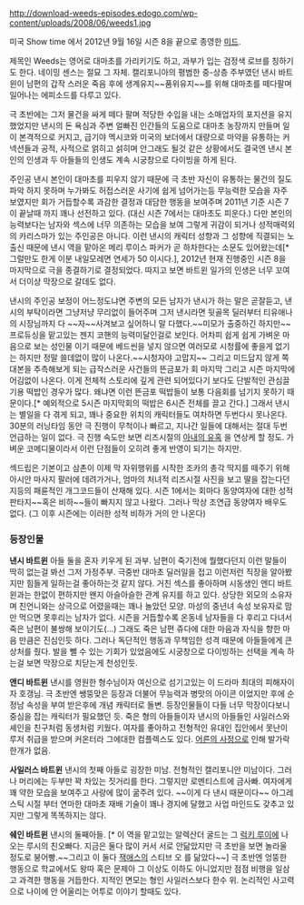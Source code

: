 http://download-weeds-episodes.edogo.com/wp-content/uploads/2008/06/weeds1.jpg

미국 Show time 에서 2012년 9월 16일 시즌 8을 끝으로 종영한 [[미드]].

제목인 Weeds는 영어로 대마초를 가리키기도 하고, 과부가 입는 검정색 로브를 칭하기도 한다. 네이밍 센스는 절묘 그 자체. 캘리포니아의 평범한 중-상층 주부였던 낸시 바트윈이 남편의 갑작 스러운 죽음 후에 생계유지~~품위유지~~를 위해 대마초를 떼다팔며 일어나는 에피소드를 다루고 있다.

극 초반에는 그저 물건을 싸게 떼다 팔며 적당한 수입을 내는 소매업자의 포지션을 유지 했었지만 낸시의 돈 욕심과 주변 얼빠진 인간들의 도움으로 대마초 농장까지 만들며 일이 본격적으로 커지고, 급기야 멕시코와 미국의 보더에서 대량으로 마약을 유통하는 커넥션들과 공적, 사적으로 얽히고 섥히며 안그래도 될것 같은 상황에서도 결국엔 낸시 본인의 인생과 두 아들들의 인생도 계속 시궁창으로 다이빙을 하게 된다.

주인공 낸시 본인이 대마초를 피우지 않기 때문에 극 초반 자신이 유통하는 물건의 질도 파악 하지 못하며 누가봐도 허접스러운 사기에 쉽게 넘어가는등 무능력한 모습을 자주 보였지만 회가 거듭할수록 과감한 결정과 대담한 행동을 보여주며 2011년 기준 시즌 7이 끝날때 까지 꽤나 선전하고 있다. (대신 시즌 7에서는 대마초도 피운다.) 다만 본인의 능력보다는 남자와 섹스에 너무 의존하는 모습을 보여 그렇게 귀감이 되거나 성적매력외의 카리스마가 있는 주인공은 아니다. 이런 낸시의 캐릭터 성향과 그 성향에 직결되는 노출신 때문에 낸시 역을 맡아온 메리 루이스 파커가 곧 하차한다는 소문도 있어왔는데[* 그럴만도 한게 이분 내일모레면 연세가 50 이시다.], 2012년 현재 진행중인 시즌 8을 마지막으로 극을 종결하기로 결정되었다. 따지고 보면 바트윈 일가의 인생은 너무 꼬여서 더이상 막장으로 갈데도 없다.

낸시의 주인공 보정이 어느정도냐면 주변의 모든 남자가 낸시가 하는 말은 곧잘듣고, 낸시의 부탁이라면 그냥저냥 무리없이 들어주며 그저 낸시라면 뒷골목 딜러부터 티유애나의 시장님까지 다 ~~자~~사겨보고 싶어하니 말 다했다.~~미모가 출중하긴 하지만~~ 프로듀싱을 맡고있는 젠지 코핸의 능력미달인걸로 보인다. 어차피 쉽게 쉽게 가벼운 마음으로 보는 성인물 이기 때문에 베드씬을 넣지 않으면 여러모로 시청률에 좋을게 없기는 하지만 정말 쓸데없이 많이 나온다.~~시청자야 고맙지~~ 그리고 미드답지 않게 쪽대본을 추측해보게 되는 급작스러운 사건들의 뜬금포가 회 마지막 그리고 시즌 마지막에 어김없이 나온다. 이게 전체적 스토리에 깊게 관련 되어있다기 보다도 단발적인 관심끌기용 떡밥인 경우가 많다. 왜냐면 이런 뜬금포 떡밥들이 보통 다음회를 넘기지 못하기 때문이다.[* 예외적으로 5시즌 마지막회의 떡밥은 6시즌 전체를 끌고 간다.] 그래서 낸시는 별일을 다 겪게 되고, 꽤나 중요한 위치의 캐릭터들도 여차하면 두번다시 못나온다. 30분의 러닝타임 동안 극 진행이 무척이나 빠르고, 지나간 일들에 대해서는 절대 두번 언급하는 일이 없다. 극 진행 속도만 보면 리즈시절의 [[아내의 유혹]] 을 연상케 할 정도. 가벼운 코메디물이라서 이런 단점들이 오히려 좋게 반영이 되기는 하지만.

섹드립은 기본이고 삼촌이 이제 막 자위행위를 시작한 조카의 총각 딱지를 떼주기 위해 아시안 마사지 팔러에 데려가거나, 엄마의 처녀적 리즈시절 사진을 보고 딸을 잡는다던지등의 패륜적인 개그코드들이 산재해 있다. 시즌 1에서는 회마다 동양여자에 대한 성적 판타지~~혹은 비하~~들이 빠지지 않고 나왔다. 그러나 막상 조연급 동양여자 배우도 없다. (그 이후 시즌에는 이러한 성적 비하가 거의 안 나온다)


=== 등장인물 ===

'''낸시 바트윈'''
아들 둘을 혼자 키우게 된 과부. 남편이 죽기전에 뭘했다던지 이런 말들이 딱히 없는걸 봐선 그저 가정주부. 극중반 대마초 딜러일을 접고 이런저런 직장을 알아봤지만 힘들게 일하는걸 좋아하는것 같지 않다. 거친 섹스를 좋아하며 시동생인 엔디 바트윈과는 한없이 편하지만 왠지 아슬아슬한 관계 유지를 하고 있다.
상당한 외모의 소유자며 친언니와는 상극으로 어렸을때는 꽤나 놀았던 모양.
마성의 중년녀 속성 보유자로 맘만 먹으면 못후리는 남자가 없다. 시즌을 거듭할수록 온동네 남자들을 다 후리고 다녀서 죽은 남편이 불쌍해 보이기도(...) 그래도 죽은 남편 쥬다에 대한 마음과 자식을 향한 마음 만큼은 진심인듯 하다. 그러나 독단적인 행동과 무책임한 성격 때문에 아들들에게 큰 상처를 줬다. 발을 뺄 수 있는 기회가 있었음에도 시궁창으로 다이빙하는 선택을 계속 하는걸 보면 막장으로 치닫는게 천성인듯.

'''앤디 바트윈'''
낸시를 영원한 형수님이자 여신으로 섬기고있는 이 드라마 최대의 피해자이자 호갱님. 극 초반엔 쌩뚱맞은 등장과 더불어 무능력과 병맛의 아이콘 이었지만 후에 순정남 속성을 부여 받은후에 개념 캐릭터로 돌변. 등장인물들이 다들 너무 막장이다보니 중심을 잡는 캐릭터가 필요했던 듯. 죽은 형의 아들들이자 낸시의 아들들인 사일러스와 셰인을 친구처럼 동생처럼 키웠다. 여자를 좋아하고 전형적인 유대인 집안에서 못난이 루저 취급을 받으며 커온터라 그에대한 컴플렉스도 있다. [[어른의 사정]]으로 인해 발가락 한개가 없음. 

'''사일러스 바트윈'''
낸시의 첫째 아들로 굉장한 미남. 전형적인 캘리포니안 미남이다. 그러나 머리에는 두부만 꽉 차있는 짓거리를 한다. 그렇지만 로멘티스트에 금사빠. 여자에게 꽤 약한 모습을 보여주고 사랑에 많이 굶주려 있다. ~~이게 다 낸시 때문이다~~ 아그레스틱 시절 부터 연마한 대마초 재배 기술이 꽤나 경지에 달했고 사업 마인드도 갖추고 있지만 그렇게 똑똑하지는 않다.

'''쉐인 바트윈'''
낸시의 둘째아들. [* 이 역을 맡고있는 알렉산더 굴드는 그 [[럭키 루이]]에 나오는 루시의 친오빠다. 지금은 둘다 많이 커서 서로 안닮았지만 극 초반을 보면 놀라울 정도로 붕어빵.~~그리고 이 둘다 [[잭애스]]의 스티브 오 를 닮았다~~] 극 초반엔 엉뚱한 행동으로 학교에서도 왕따 혹은 문제아 그 이상도 이하도 아니었지만 점점 비행을 일삼고 과격한 행동을 거듭한다. 지적인 면모는 형인 사일러스보다 한수 위. 논리적인 사고력으로 나이에 안 어울리는 어투로 이야기 할때도 있다.

